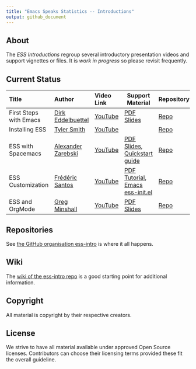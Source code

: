 ```yaml
---
title: "Emacs Speaks Statistics -- Introductions"
output: github_document
---
```


## About

The _ESS Introductions_ regroup several introductory presentation videos and
support vignettes or files. It is _work in progress_ so please revisit frequently.

## Current Status

| <span>Title</span>       | <span>Author</span>                                    | <span>Video Link</span>                   | <span>Support Material</span>                                                                                                                                                                                                         | <span>Repository</span>                                              |
| :----------------------- | :----------------------------------------------------- | :---------------------------------------- | ---------------------------------------------------------------------------------------------                                                                                                                                         | ---------------------------------------------------------------      |
| First Steps with Emacs   | [Dirk Eddelbuettel](https://github.com/eddelbuettel)   | [YouTube](https://youtu.be/1YOrd7NCGkg)   | [PDF Slides](https://github.com/ess-intro/presentation-first-steps/blob/master/first-steps.pdf)                                                                                                                                       | [Repo](https://github.com/ess-intro/presentation-first-steps)        |
| Installing ESS           | [Tyler Smith](https://github.com/plantarum)            | [YouTube](https://youtu.be/So1LYzSk9o0)   |                                                                                                                                                                                                                                       | [Repo]()                                                             |
| ESS with Spacemacs       | [Alexander Zarebski](https://github.com/aezarebski)    | [YouTube](https://youtu.be/P6O1s2XHphI)   | [PDF Slides](https://github.com/ess-intro/presentation-ess-from-spacemacs/raw/main/presentation/slides.pdf), [Quickstart guide](https://github.com/ess-intro/presentation-ess-from-spacemacs/blob/main/presentation/README.org)       | [Repo](https://github.com/ess-intro/presentation-ess-from-spacemacs) |
| ESS Customization        | [Frédéric Santos](https://github.com/frederic-santos)  | [YouTube](https://youtu.be/Lf8qrLuvYp8)   | [PDF Tutorial](https://github.com/ess-intro/presentation-ess-customization/blob/main/tutorial/ess-customization.pdf), [Emacs ess-init.el](https://github.com/ess-intro/presentation-ess-customization/blob/main/tutorial/ess-init.el) | [Repo](https://github.com/ess-intro/presentation-ess-customization)  |
| ESS and OrgMode          | [Greg Minshall](https://github.com/greg-minshall)      | [YouTube](https://youtu.be/BbZbtgvwrI8)   | [PDF Slides](https://ess-intro.github.io/presentation-org-mode/artefacts/ess-org-beamer.pdf)                                                                                                                                          | [Repo](https://github.com/ess-intro/presentation-org-mode)           |

## Repositories

See [the GitHub organisation ess-intro](https://github.com/ess-intro) is where
it all happens.

## Wiki

The [wiki of the ess-intro repo](https://github.com/ess-intro/ess-intro/wiki) is
a good starting point for additional information.

## Copyright

All material is copyright by their respective creators.

## License

We strive to have all material available under approved Open Source licenses.
Contributors can choose their licensing terms provided these fit the overall
guideline.




